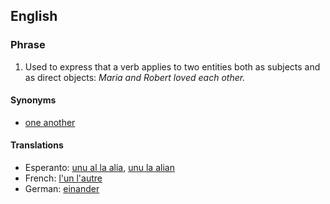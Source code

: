 == English ==
=== Phrase ===

# Used to express that a verb applies to two entities both as subjects and as direct objects: ''Maria and Robert loved each other.''

==== Synonyms ====

* [[one another]]

==== Translations ====

* Esperanto: [[unu al la alia]], [[unu la alian]]
* French: [[l'un l'autre]]
* German: [[einander]]